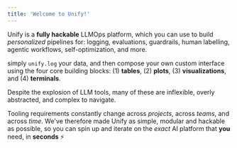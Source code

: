 ```yaml
---
title: 'Welcome to Unify!'
---
```


Unify is a **fully hackable** LLMOps platform, which you can use to build *personalized* pipelines for: logging, evaluations, guardrails, human labelling, agentic workflows, self-optimization, and more.

simply `unify.log` your data, and then compose your own custom interface using the four core building blocks: (1) **tables**, (2) **plots**, (3) **visualizations**, and (4) **terminals**.

Despite the explosion of LLM tools, many of these are inflexible, overly abstracted, and complex to navigate.

Tooling requirements constantly change across *projects*, across *teams*, and across *time*. We've therefore made Unify as simple, modular and hackable as possible, so you can spin up and iterate on the *exact* AI platform that **you** need, in **seconds** ⚡
